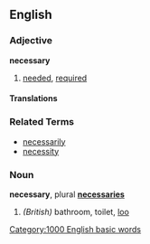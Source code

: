 ==English==
===Adjective===
'''necessary'''

# [[needed]], [[required]]
====Translations====
{{frtrad|nécessaire}}

===Related Terms===
*[[necessarily]]
*[[necessity]]

===Noun===
'''necessary''', plural '''[[necessaries]]'''

# ''(British)'' bathroom, toilet, [[loo]]
[[Category:1000 English basic words]]